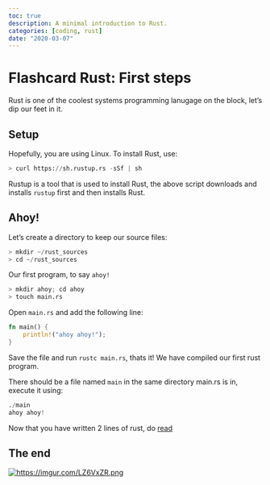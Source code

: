 ```yaml
---
toc: true
description: A minimal introduction to Rust.
categories: [coding, rust]
date: "2020-03-07"
---
```

# Flashcard Rust: First steps

Rust is one of the coolest systems programming lanugage on the block, let's dip our feet in it.

## Setup

Hopefully, you are using Linux. To install Rust, use:

```python
> curl https://sh.rustup.rs -sSf | sh
```

Rustup is a tool that is used to install Rust, the above script downloads and installs `rustup` first and then installs Rust.


## Ahoy!

Let's create a directory to keep our source files:

```python
> mkdir ~/rust_sources
> cd ~/rust_sources
```

Our first program, to say `ahoy!`


```python
> mkdir ahoy; cd ahoy
> touch main.rs
```

Open `main.rs` and add the following line:

```rust
fn main() {
    println!("ahoy ahoy!");  
}
```

Save the file and run `rustc main.rs`, thats it! We have compiled our first rust program.

There should be a file named `main` in the same directory main.rs is in, execute it using:

```python
./main
ahoy ahoy!
```

Now that you have written 2 lines of rust, do [read](https://doc.rust-lang.org/stable/book/ch01-02-hello-world.html)

## The end
[![https://imgur.com/LZ6VxZR.png](https://imgur.com/LZ6VxZR.png)](https://imgur.com/LZ6VxZR.png)

